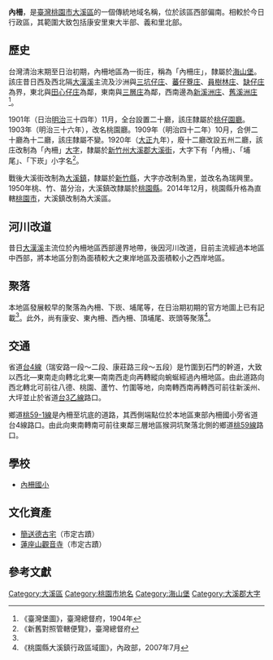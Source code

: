 {{noteTA　
|1 = zh-cn:庄; zh-hk:庄; zh-tw:庄;
}}
'''內柵'''，是[[臺灣|臺灣]][[桃園市|桃園市]][[大溪區|大溪區]]的一個傳統地域名稱，位於該區西部偏南。相較於今日行政區，其範圍大致包括康安里東大半部、義和里北部。

==歷史==
台灣清治末期至日治初期，內柵地區為一街庄，稱為「內柵庄」，隸屬於[[海山堡|海山堡]]。該庄昔日西及西北隔[[大漢溪|大漢溪]]主流及沙洲與[[三坑仔庄|三坑仔庄]]、[[番子寮_(桃園市)|蕃仔藔庄]]、[[員樹林庄|員樹林庄]]、[[缺仔庄|缺仔庄]]為界，東北與[[田心子_(桃園市大溪區)|田心仔庄]]為鄰，東南與[[三層庄|三層庄]]為鄰，西南邊為[[新溪洲庄|新溪洲庄]]、[[舊溪洲庄|舊溪洲庄]]<ref name="臺灣堡圖">《臺灣堡圖》，臺灣總督府，1904年</ref>。

1901年（日治[[明治|明治]]三十四年）11月，全台設置二十廳，該庄隸屬於[[桃仔園廳|桃仔園廳]]。1903年（明治三十六年），改名桃園廳。1909年（明治四十二年）10月，合併二十廳為十二廳，該庄隸屬不變。1920年（[[大正|大正]]九年），廢十二廳改設五州二廳，該庄改制為「內柵」[[大字|大字]]，隸屬於[[新竹州|新竹州]][[大溪郡|大溪郡]][[大溪街|大溪街]]，大字下有「內柵」、「埔尾」、「下崁」小字名<ref>《新舊對照管轄便覽》，臺灣總督府</ref>。

戰後大溪街改制為[[大溪鎮|大溪鎮]]，隸屬於[[新竹縣|新竹縣]]，大字亦改制為里，並改名為瑞興里。1950年桃、竹、苗分治，大溪鎮改隸屬於[[桃園縣|桃園縣]]。2014年12月，桃園縣升格為直轄[[桃園市|桃園市]]，大溪鎮改制為大溪區。

==河川改道==
昔日[[大漢溪|大漢溪]]主流位於內柵地區西部邊界地帶，後因河川改道，目前主流經過本地區中西部，將本地區分割為面積較大之東岸地區及面積較小之西岸地區。

==聚落==
本地區發展較早的聚落為內柵、下崁、埔尾等，在日治期初期的官方地圖上已有記載<ref name="臺灣堡圖"/>。此外，尚有康安、東內柵、西內柵、頂埔尾、崁頭等聚落<ref>《桃園縣大溪鎮行政區域圖》，內政部，2007年7月</ref>。

==交通==
省道[[台4線|台4線]]（瑞安路一段～二段、康莊路三段～五段）是竹圍到石門的幹道，大致以西北—東南走向轉北北東—南南西走向再轉縱向蜿蜒經過內柵地區。由此道路向西北轉北可前往八德、桃園、蘆竹、竹圍等地，向南轉西南再轉西可前往新溪州、大坪並止於省道[[台3乙線|台3乙線]]路口。

鄉道[[桃59-1線|桃59-1線]]是內柵至坑底的道路，其西側端點位於本地區東部內柵國小旁省道台4線路口。由此向東南轉南可前往東鄰三層地區猴洞坑聚落北側的鄉道[[桃59線|桃59線]]路口。

==學校==
*[[內柵國小|內柵國小]]

==文化資產==
* [[簡送德古宅|簡送德古宅]]（市定古蹟）
* [[蓮座山觀音寺|蓮座山觀音寺]]（市定古蹟）

==參考文獻==
{{reflist}}

{{大溪郡}}

[[Category:大溪區|Category:大溪區]]
[[Category:桃園市地名|Category:桃園市地名]]
[[Category:海山堡|Category:海山堡]]
[[Category:大溪郡大字|Category:大溪郡大字]]